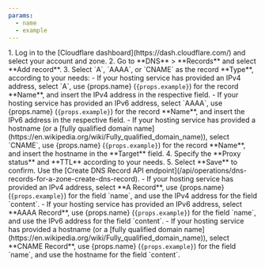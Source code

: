 ```yaml
---
params:
  - name
  - example
---
```



<Tabs syncKey="dashPlusAPI">
<TabItem label="Dashboard">
1. Log in to the [Cloudflare dashboard](https://dash.cloudflare.com/) and select your account and zone.
2. Go to **DNS** > **Records** and select **Add record**.
3. Select `A`, `AAAA`, or `CNAME` as the record **Type**, according to your needs:
    - If your hosting service has provided an IPv4 address, select `A`, use {props.name} (<code>{props.example}</code>) for the record **Name**, and insert the IPv4 address in the respective field.
    - If your hosting service has provided an IPv6 address, select `AAAA`, use {props.name} (<code>{props.example}</code>) for the record **Name**, and insert the IPv6 address in the respective field.
    - If your hosting service has provided a hostname (or a [fully qualified domain name](https://en.wikipedia.org/wiki/Fully_qualified_domain_name)), select `CNAME`, use {props.name} (<code>{props.example}</code>) for the record **Name**, and insert the hostname in the **Target** field.
4. Specify the <GlossaryTooltip term="proxy status" link="/dns/manage-dns-records/reference/proxied-dns-records/">**Proxy status**</GlossaryTooltip> and <GlossaryTooltip term="time-to-live (TTL)" link="/dns/manage-dns-records/reference/ttl/">**TTL**</GlossaryTooltip> according to your needs.
5. Select **Save** to confirm.
</TabItem>
<TabItem label="API">
Use the [Create DNS Record API endpoint](/api/operations/dns-records-for-a-zone-create-dns-record).
<Render file="api-field-definitions" product="dns"/>
    - If your hosting service has provided an IPv4 address, select **A Record**, use {props.name} (<code>{props.example}</code>) for the field `name`, and use the IPv4 address for the field `content`.
    - If your hosting service has provided an IPv6 address, select **AAAA Record**, use {props.name} (<code>{props.example}</code>) for the field `name`, and use the IPv6 address for the field `content`.
    - If your hosting service has provided a hostname (or a [fully qualified domain name](https://en.wikipedia.org/wiki/Fully_qualified_domain_name)), select **CNAME Record**, use {props.name} (<code>{props.example}</code>) for the field `name`, and use the hostname for the field `content`.
</TabItem>
</Tabs>